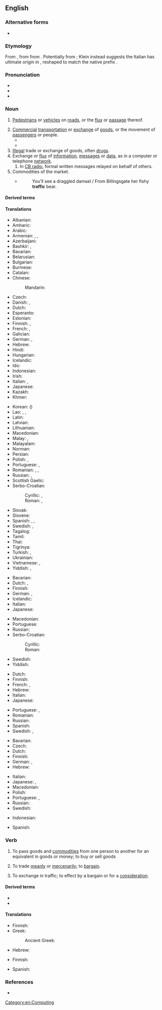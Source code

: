 ==English==
{{wikipedia}}

===Alternative forms===
* {{l|en|traffick}}

===Etymology===
From {{bor|en|frm|trafique||traffic}}, from {{der|en|it|traffico||traffic}} from {{m|it|trafficare||to carry on trade}}. Potentially from {{der|en|VL.|*trānsfrīcāre||to rub across}}; Klein instead suggests the Italian has ultimate origin in {{der|en|ar|تَفْرِيق||distribution, dispersion}}, reshaped to match the native prefix {{m|it|tra-||trans-}}.

===Pronunciation===
* {{IPA|en|/ˈtɹæfɪk/}}
* {{audio|en|en-us-traffic.ogg|Audio (US)}}
* {{rhymes|en|æfɪk}}

===Noun===
{{en-noun|-|s}}

# [[pedestrian|Pedestrians]] or [[vehicle]]s on [[road]]s, or the [[flux]] or [[passage]] thereof.
#: {{ux|en|The '''traffic''' is slow during rush hour.}}
# [[commercial|Commercial]] [[transportation]] or [[exchange]] of [[goods]], or the movement of [[passenger]]s or people.
#* {{quote-text|en|year=1719|author={{w|Daniel Defoe}}|title={{w|Robinson Crusoe}}|passage=I had three large axes, and abundance of hatchets (for we carried the hatchets for '''traffic''' with the Indians).}}
#* {{quote-book|en|year=2007|author=John Darwin|title=After Tamerlane|publisher=Penguin|page=12
|passage=Its units of study are regions or oceans, long-distance trades [...], the '''traffic''' of cults and beliefs between cultures and continents.}}
# [[illegal|Illegal]] trade or exchange of goods, often [[drug]]s.
# Exchange or [[flux]] of [[information]], [[message]]s or [[data]], as in a computer or telephone [[network]].
## In [[CB radio]], formal written messages relayed on behalf of others.
# Commodities of the market.
#* {{quote-book|en|1716|{{w|John Gay}}|{{w|Trivia (poem)|Trivia, or The Art of Walking the Streets of London}}|https://rpo.library.utoronto.ca/poems/trivia-or-art-walking-streets-london}}
#*: You'll see a draggled damsel / From Billingsgate her fishy '''traffic''' bear.

====Derived terms====
{{col3|en
|air traffic
|go play in the traffic
|mixed-traffic
|through traffic
|traffic boy
|traffic jam
}}

====Translations====
{{trans-top|pedestrians or vehicles on roads or on the air}}
* Albanian: {{t+|sq|trafik|m}}
* Amharic: {{t|am|ትራፊክ|?}}
* Arabic: {{t|ar|مُرُور|m}}
* Armenian: {{t|hy|երթեւեկություն}}, {{t|hy|երթևեկություն}}, {{t|hy|երթևեկում}}
* Azerbaijani: {{t|az|yol hərəkəti}}
* Bashkir: {{t|ba|хәрәкәт}}, {{t|ba|[[юл]] [[хәрәкәт|хәрәкәте]]}}
* Bavarian: {{t|bar|Vakea|?}}
* Belarusian: {{t|be|рух|m}}
* Bulgarian: {{t+|bg|движе́ние|n}}
* Burmese: {{t+|my|အသွားအလာ}}
* Catalan: {{t|ca|tràfic|m}}
* Chinese:
*: Mandarin: {{t+|cmn|交通|tr=jiāotōng}}
* Czech: {{t+|cs|doprava|f}}
* Danish: {{t+|da|trafik|c}}, {{t|da|færdsel|c}}
* Dutch: {{t+|nl|verkeer|n}}
* Esperanto: {{t|eo|trafiko}}
* Estonian: {{t|et|liiklus}}
* Finnish: {{t+|fi|liikenne}}, {{t+|fi|lentoliikenne}}
* French: {{t+|fr|circulation|f}}, {{t+|fr|trafic|m}}
* Galician: {{t|gl|tráfico|m}}
* German: {{t+|de|Verkehr|m}}, {{t+|de|Personenverkehr|m}}
* Hebrew: {{t+|he|תְּנוּעָה|f|tr=t'nu'á}}
* Hindi: {{t+|hi|यातायात|f}}
* Hungarian: {{t+|hu|forgalom}}
* Icelandic: {{t|is|umferð|f}}
* Ido: {{t+|io|trafiko}}
* Indonesian: {{t+|id|lalu lintas}}
* Irish: {{t|ga|trácht|m}}
* Italian: {{t+|it|traffico|m}}, {{t+|it|viabilità|f}}
* Japanese: {{t+|ja|交通|tr=こうつう, kōtsū}}
* Kazakh: {{t|kk|қозғалыс}}
* Khmer: {{t+|km|ចរាចរ}}
{{trans-mid}}
* Korean: {{t+|ko|교통}} ({{t+|ko|交通}})
* Lao: {{t|lo|ການຈະລາຈອນ}}, {{t|lo|ການສັນຈອນ}}, {{t|lo|ຄົມມະນາຄົມ}}
* Latin: {{t+|la|transitus|m}}
* Latvian: {{t|lv|satiksme|f}}
* Lithuanian: {{t|lt|eismas|m}}
* Macedonian: {{t|mk|соо́браќај|m}}
* Malay: {{t|ms|lalu lintas}}, {{t|ms|trafik}}
* Malayalam: {{t+|ml|ഗതാഗതം}}
* Norman: {{t|nrf|trafi|m}}
* Persian: {{t+|fa|ترافیک|tr=terâfik}}
* Polish: {{t+|pl|ruch|m}}, {{t+|pl|komunikacja|f}}
* Portuguese: {{t+|pt|tráfego|m}}, {{t+|pt|trânsito|m}}
* Romanian: {{t+|ro|circulație|f}}, {{t+|ro|trafic|n}}, {{t|ro|circulație rutieră|f}}
* Russian: {{t+|ru|движе́ние|n}}, {{t+|ru|тра́фик|m}} {{qualifier|colloquial}}
* Scottish Gaelic: {{t|gd|trafaig|f}}
* Serbo-Croatian:
*: Cyrillic: {{t|sh|са̏обраћа̄ј|m}}, {{t|sh|про́мет|m}}
*: Roman: {{t+|sh|sȁobraćāj|m}}, {{t+|sh|prómet|m}}
* Slovak: {{t+|sk|doprava|f}}
* Slovene: {{t|sl|promet|m}}
* Spanish: {{t+|es|tráfico|m}}, {{t|es|tránsito|m}} {{qualifier|Latin America}}, {{t+|es|circulación|f}}
* Swedish: {{t+|sv|trafik|c}}, {{t+|sv|samfärdsel|c}}
* Tagalog: {{t|tl|trapiko}}
* Tamil: {{t|ta|திரக்கு}}
* Thai: {{t+|th|จราจร}}
* Tigrinya: {{t|ti|ትራፊክ|?}}
* Turkish: {{t+|tr|trafik}}, {{t+|tr|seyrüsefer}}
* Ukrainian: {{t+|uk|рух|m}}
* Vietnamese: {{t+|vi|giao thông|alt=sự giao thông}}, {{t+|vi|giao thông}}
* Yiddish: {{t|yi|אומגאַנג|m}}, {{t|yi|פֿאַרקער|m}}
{{trans-bottom}}

{{trans-top|commercial transportation or exchange of goods}}
* Bavarian: {{t|bar|Vakea|?}}
* Dutch: {{t+|nl|handel|m}}, {{t+|nl|verkeer|n}}
* Finnish: {{t+|fi|kauppa}}
* German: {{t+|de|Verkehr|m}}, {{t+|de|Warenverkehr|m}}
* Icelandic: {{t+|is|viðskipti|n-p}}
* Italian: {{t+|it|traffico|m}}
* Japanese: {{t+|ja|取引|tr=とりひき, torihiki}}
{{trans-mid}}
* Macedonian: {{t|mk|про́мет|m}}
* Portuguese: {{t+|pt|tráfego|m}}
* Russian: {{t+|ru|торго́вля|f}}
* Serbo-Croatian:
*: Cyrillic: {{t|sh|про́мет|m}}
*: Roman: {{t+|sh|prómet|m}}
* Swedish: {{t+|sv|handel|c}}
* Yiddish: {{t|yi|פֿאַרקער|m}}
{{trans-bottom}}

{{trans-top|illegal trade or exchange of goods, often drugs}}
* Dutch: {{t|nl|zwarte handel|m}}
* Finnish: {{t|fi|mustapörssi}}
* French: {{t+|fr|traite|f}}, {{t+|fr|trafic|m}}
* Hebrew: {{t+|he|סחר|m|tr=sákhar}}
* Italian: {{t+|it|tratta|f}}
* Japanese: {{t+|ja|取引|tr=とりひき, torihiki}}
{{trans-mid}}
* Portuguese: {{t+|pt|trata|f}}, {{t+|pt|tráfico|m}}
* Romanian: {{t+|ro|trafic|n}}
* Russian: {{t+|ru|торго́вля|f}}
* Spanish: {{t+|es|trata|f}}
* Swedish: {{t|sv|illegal handel|c}}, {{t+|sv|trafficking|c}} {{q|about people}}
{{trans-bottom}}

{{trans-top|exchange or flux of information, messages or data}}
* Bavarian: {{t|bar|Vakea|?}}
* Czech: {{t+|cs|provoz|m}}
* Dutch: {{t+|nl|verkeer|n}}
* Finnish: {{t+|fi|tietoliikenne}}
* German: {{t+|de|Verkehr|m}}, {{t|de|Datenverkehr|m}}
* Hebrew: {{t|he|עומס|m|tr=ómes}}
{{trans-mid}}
* Italian: {{t+|it|traffico|m}}
* Japanese: {{t|ja|交信|tr=こうしん, kōshin}}, {{t+|ja|トラフィック|tr=torafikku}}
* Macedonian: {{t|mk|соо́браќај|m}}
* Polish: {{t+|pl|komunikacja|f}}
* Portuguese: {{t+|pt|tráfego|m}}, {{t+|pt|trânsito|m}}
* Russian: {{t+|ru|тра́фик|m}}
* Swedish: {{t+|sv|trafik|c}}
{{trans-bottom}}

{{trans-top}}
* Indonesian: {{t-check|id|lalu-lintas}}
{{trans-mid}}
* Spanish: {{t+check|es|tráfico|m}}
{{trans-bottom}}

===Verb===
{{en-verb|traffick}}

# {{lb|en|intransitive}} To pass goods and [[commodity|commodities]] from one person to another for an equivalent in goods or money; to buy or sell goods
#: {{syn|en|trade}}
# {{lb|en|intransitive}} To trade [[meanly]] or [[mercenarily]]; to [[bargain]].
# {{lb|en|transitive}} To exchange in traffic; to effect by a bargain or for a [[consideration]].

====Derived terms====
* {{l|en|trafficker}}
* {{l|en|trafficking}}

====Translations====
{{trans-top|To pass goods and commodities from one person to another for an equivalent in goods or money}}
* Finnish: {{t|fi|käydä kauppaa}}
* Greek:
*: Ancient Greek: {{t|grc|ἐμπορεύομαι}}
{{trans-mid}}
* Hebrew: {{t+|he|סחר|tr=sakhár|sc=Hebr}}
{{trans-bottom}}

{{trans-top|To trade meanly or mercenarily;}}
* Finnish: {{t+|fi|tinkiä}}
{{trans-mid}}
* Spanish: {{t+|es|traficar}}
{{trans-bottom}}

{{trans-top|To exchange in traffic; to effect by a bargain or for a consideration}}
{{trans-mid}}
{{trans-bottom}}

===References===
* {{R:Webster 1913}}

[[Category:en:Computing]]